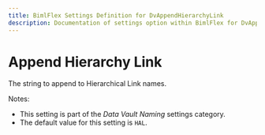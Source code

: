 ```yaml
---
title: BimlFlex Settings Definition for DvAppendHierarchyLink
description: Documentation of settings option within BimlFlex for DvAppendHierarchyLink
---
```

<head>
  <meta name="varigenceProduct" content="BimlFlex"></meta>
  <meta name="varigenceArticleType" content="Reference"></meta>
</head>

# Append Hierarchy Link

The string to append to Hierarchical Link names.

Notes:

* This setting is part of the *Data Vault Naming* settings category.
* The default value for this setting is `HAL`.
